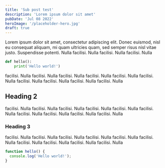 ```yaml
---
title: 'Sub post test'
description: 'Lorem ipsum dolor sit amet'
pubDate: 'Jul 08 2022'
heroImage: '/placeholder-hero.jpg'
draft: true
---
```


Lorem ipsum dolor sit amet, consectetur adipiscing elit. Donec euismod, nisl eu
consequat aliquam, mi quam ultricies quam, sed semper risus nisl vitae justo.
Suspendisse potenti. Nulla facilisi. Nulla facilisi. Nulla facilisi. Nulla

```python
def hello():
    print('Hello world!')
```

facilisi. Nulla facilisi. Nulla facilisi. Nulla facilisi. Nulla facilisi. Nulla
facilisi. Nulla facilisi. Nulla facilisi. Nulla facilisi. Nulla facilisi. Nulla

## Heading 2

facilisi. Nulla facilisi. Nulla facilisi. Nulla facilisi. Nulla facilisi. Nulla
facilisi. Nulla facilisi. Nulla facilisi. Nulla facilisi. Nulla facilisi. Nulla

### Heading 3

facilisi. Nulla facilisi. Nulla facilisi. Nulla facilisi. Nulla facilisi. Nulla
facilisi. Nulla facilisi. Nulla facilisi. Nulla facilisi. Nulla facilisi. Nulla

```js
function hello() {
  console.log('Hello world!');
}
```
